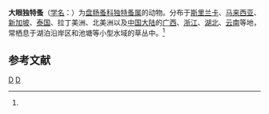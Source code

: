 {{Speciesbox
| taxon = Dadaya macrops
| binomial_authority = (Daday, 1898)<ref name='id12413'>{{cite web| url =http://www.bioinfo.cn/db05/BjdwSpecies.php?action=view&id=12413| title =大眼独特蚤| work =《中国动物物种编目数据库》| publisher =中国科学院微生物研究所| author =中国科学院动物研究所| accessdate =2009-04-28| deadurl =yes| archiveurl =https://web.archive.org/web/20160305000904/http://www.bioinfo.cn/db05/BjdwSpecies.php?action=view&id=12413| archivedate =2016-03-05}}</ref>
}}

'''大眼独特蚤'''（[[学名|学名]]：{{lang|la|''Dadaya macrops''}}）为[[盘肠蚤科|盘肠蚤科]][[独特蚤属|独特蚤属]]的动物。分布于[[斯里兰卡|斯里兰卡]]、[[马来西亚|马来西亚]]、[[新加坡|新加坡]]、[[泰国|泰国]]、拉丁美洲、北美洲以及[[中国大陆|中国大陆]]的[[广西|广西]]、[[浙江|浙江]]、[[湖北|湖北]]、[[云南|云南]]等地，常栖息于湖泊沿岸区和池塘等小型水域的草丛中。<ref name='id12413'/>

== 参考文献 ==
{{reflist}}

{{节肢动物小作品}}

{{taxonbar}}
[[Category:_1898年描述的动物|D]]
[[Category:独特蚤属|D]]